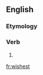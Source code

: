==English==

===Etymology===
{{suffix|wish|est|lang=en}}

===Verb===
{{head|en|verb form}}

# {{en-archaic second-person singular of|wish|lang=en}}

[[fr:wishest]]